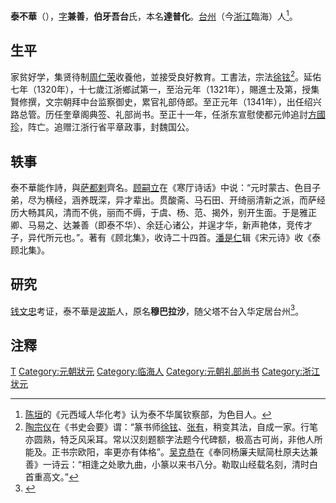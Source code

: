 '''泰不華'''（{{bd|1304年||1352年|catIdx=T}}），[[表字|字]]'''兼善'''，'''伯牙吾台'''氏，本名'''達普化'''。[[台州|台州]]（今[[浙江|浙江]]臨海）人<ref>[[陈垣|陈垣]]的《元西域人华化考》认为泰不华属钦察部，为色目人。</ref>。

==生平==
家贫好学，集贤待制[[周仁荣|周仁荣]]收養他，並接受良好教育。工書法，宗法[[徐铉|徐铉]]<ref>[[陶宗仪|陶宗仪]]在《书史会要》谓：“篆书师[[徐铉|徐铉]]、[[张有|张有]]，稍变其法，自成一家。行笔亦圆熟，特乏风采耳。常以汉刻题额字法题今代碑额，极高古可尚，非他人所能及。正书宗欧阳，率更亦有体格”。[[吴克恭|吴克恭]]在《奉同杨廉夫赋简杜原夫达兼善》一诗云：“相逢之处歌九曲，小篆以来书八分。勒取山经载名刻，清时白首重高文。”</ref>。延佑七年（1320年），十七歲江浙鄉試第一，至治元年（1321年），賜進士及第，授集賢修撰，文宗朝拜中台监察御史，累官礼部侍郎。至正元年（1341年），出任绍兴路总管。历任奎章阁典签、礼部尚书。至正十一年，任浙东宣慰使都元帅追討[[方國珍|方國珍]]，阵亡。追赠江浙行省平章政事，封魏国公。

==轶事==
泰不華能作詩，與[[萨都剌|萨都剌]]齊名。[[顾嗣立|顾嗣立]]在《寒厅诗话》中说：“元时蒙古、色目子弟，尽为横经，涵养既深，异才辈出。贯酸斋、马石田、开绮丽清新之派，而萨经历大畅其风，清而不佻，丽而不缛，于虞、杨、范、揭外，别开生面。于是雅正卿、马易之、达兼善（即泰不华）、余廷心诸公，并逞才华，新声艳体，竞传才子，异代所元也。”。著有《顾北集》，收诗二十四首。[[潘是仁|潘是仁]]辑《宋元诗》收《泰顾北集》。

==研究==
[[钱文忠|钱文忠]]考证，泰不華是[[波斯|波斯]]人，原名'''穆巴拉沙'''，随父塔不台入华定居台州<ref>{{Cite web |url=http://kejiao.cntv.cn/2014/01/13/ARTI1389593134868288_4.shtml |title=《百家姓》孔曹严华 |accessdate=2015-01-04 |archive-date=2015-01-04 |archive-url=https://web.archive.org/web/20150104180427/http://kejiao.cntv.cn/2014/01/13/ARTI1389593134868288_4.shtml |dead-url=no }}</ref>。

==注釋==
{{reflist}}

{{至治元年辛酉科廷試金榜}}
[[Category:元朝政治人物|T]]
[[Category:元朝狀元|Category:元朝狀元]]
[[Category:临海人|Category:临海人]]
[[Category:元朝礼部尚书|Category:元朝礼部尚书]]
[[Category:浙江状元|Category:浙江状元]]